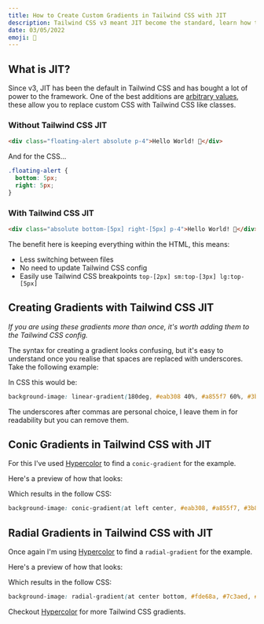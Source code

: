 ```yaml
---
title: How to Create Custom Gradients in Tailwind CSS with JIT
description: Tailwind CSS v3 meant JIT become the standard, learn how to use JIT to create custom gradients in Tailwind CSS without any custom CSS.
date: 03/05/2022
emoji: 🎨
---
```


## What is JIT?

Since v3, JIT has been the default in Tailwind CSS and has bought a lot of power to the framework. One of the best additions are [arbitrary values](https://tailwindcss.com/docs/adding-custom-styles#using-arbitrary-values), these allow you to replace custom CSS with Tailwind CSS like classes.

### Without Tailwind CSS JIT

```html
<div class="floating-alert absolute p-4">Hello World! 👋</div>
```

And for the CSS...

```css
.floating-alert {
  bottom: 5px;
  right: 5px;
}
```

### With Tailwind CSS JIT

```html
<div class="absolute bottom-[5px] right-[5px] p-4">Hello World! 👋</div>
```

The benefit here is keeping everything within the HTML, this means:

- Less switching between files
- No need to update Tailwind CSS config
- Easily use Tailwind CSS breakpoints `top-[2px] sm:top-[3px] lg:top-[5px]`

## Creating Gradients with Tailwind CSS JIT

_If you are using these gradients more than once, it's worth adding them to the Tailwind CSS config._

The syntax for creating a gradient looks confusing, but it's easy to understand once you realise that spaces are replaced with underscores. Take the following example:

<BlogPreview
  previewId="jit-basic-gradient"
  previewTitle="JIT Basic Gradient Example"
/>

In CSS this would be:

```css
background-image: linear-gradient(180deg, #eab308 40%, #a855f7 60%, #3b82f6);
```

The underscores after commas are personal choice, I leave them in for readability but you can remove them.

## Conic Gradients in Tailwind CSS with JIT

For this I've used [Hypercolor](https://hypercolor.dev) to find a `conic-gradient` for the example.

Here's a preview of how that looks:

<BlogPreview
  previewId="jit-conic-gradient"
  previewTitle="JIT Conic Gradient Example"
/>

Which results in the follow CSS:

```css
background-image: conic-gradient(at left center, #eab308, #a855f7, #3b82f6);
```

## Radial Gradients in Tailwind CSS with JIT

Once again I'm using [Hypercolor](https://hypercolor.dev) to find a `radial-gradient` for the example.

Here's a preview of how that looks:

<BlogPreview
  previewId="jit-radial-gradient"
  previewTitle="JIT Radial Gradient Example"
/>

Which results in the follow CSS:

```css
background-image: radial-gradient(at center bottom, #fde68a, #7c3aed, #0c4a6e);
```

Checkout [Hypercolor](https://hypercolor.dev) for more Tailwind CSS gradients.
